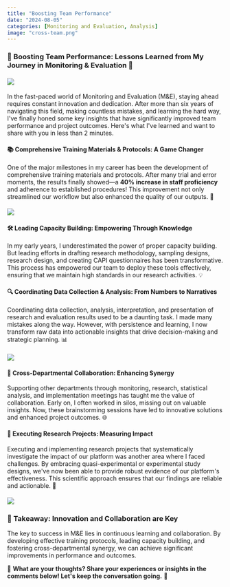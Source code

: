 ```yaml
---
title: "Boosting Team Performance"
date: "2024-08-05"
categories: [Monitoring and Evaluation, Analysis]
image: "cross-team.png"
---
```


### 🚀 Boosting Team Performance: Lessons Learned from My Journey in Monitoring & Evaluation 🌟

#### ![](paper.png)

In the fast-paced world of Monitoring and Evaluation (M&E), staying ahead requires constant innovation and dedication. After more than six years of navigating this field, making countless mistakes, and learning the hard way, I\'ve finally honed some key insights that have significantly improved team performance and project outcomes. Here\'s what I\'ve learned and want to share with you in less than 2 minutes.

#### 📚 Comprehensive Training Materials & Protocols: A Game Changer

One of the major milestones in my career has been the development of comprehensive training materials and protocols. After many trial and error moments, the results finally showed---a **40% increase in staff proficiency** and adherence to established procedures! This improvement not only streamlined our workflow but also enhanced the quality of our outputs. 🎯

#### ![](findings.png)

#### 🛠️ Leading Capacity Building: Empowering Through Knowledge

In my early years, I underestimated the power of proper capacity building. But leading efforts in drafting research methodology, sampling designs, research design, and creating CAPI questionnaires has been transformative. This process has empowered our team to deploy these tools effectively, ensuring that we maintain high standards in our research activities. 💡

#### 

#### 🔍 Coordinating Data Collection & Analysis: From Numbers to Narratives

Coordinating data collection, analysis, interpretation, and presentation of research and evaluation results used to be a daunting task. I made many mistakes along the way. However, with persistence and learning, I now transform raw data into actionable insights that drive decision-making and strategic planning. 📊

#### ![](dashboard.png)

#### 🤝 Cross-Departmental Collaboration: Enhancing Synergy

Supporting other departments through monitoring, research, statistical analysis, and implementation meetings has taught me the value of collaboration. Early on, I often worked in silos, missing out on valuable insights. Now, these brainstorming sessions have led to innovative solutions and enhanced project outcomes. 🌐

#### 

#### 🎯 Executing Research Projects: Measuring Impact

Executing and implementing research projects that systematically investigate the impact of our platform was another area where I faced challenges. By embracing quasi-experimental or experimental study designs, we\'ve now been able to provide robust evidence of our platform\'s effectiveness. This scientific approach ensures that our findings are reliable and actionable. 🧪

#### ![](finding2.png)

### 🌟 Takeaway: Innovation and Collaboration are Key

The key to success in M&E lies in continuous learning and collaboration. By developing effective training protocols, leading capacity building, and fostering cross-departmental synergy, we can achieve significant improvements in performance and outcomes.

🔗 **What are your thoughts? Share your experiences or insights in the comments below! Let\'s keep the conversation going.** 💬
